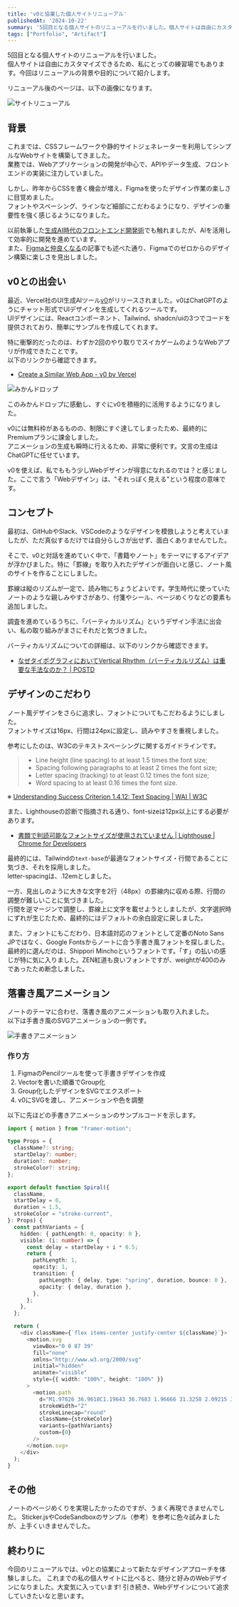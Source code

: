 ```yaml
---
title: 'v0と協業した個人サイトリニューアル'
publishedAt: '2024-10-22'
summary: '5回目となる個人サイトのリニューアルを行いました。個人サイトは自由にカスタマイズできるため、私にとっての練習場でもあります。今回はリニューアルの背景や目的について紹介します。'
tags: ["Portfolio", "Artifact"]
---
```


5回目となる個人サイトのリニューアルを行いました。  
個人サイトは自由にカスタマイズできるため、私にとっての練習場でもあります。今回はリニューアルの背景や目的について紹介します。

リニューアル後のページは、以下の画像になります。

<Image
  src="https://res.cloudinary.com/silverbirder/image/upload/v1729664114/silver-birder.github.io/blog/site-renewal.png"
  width={3164}
  height={2062}
  alt="サイトリニューアル"
  href="https://silverbirder.github.io/blog/contents/web_frontend_test_pattern_guide/"
/>

## 背景

これまでは、CSSフレームワークや静的サイトジェネレーターを利用してシンプルなWebサイトを構築してきました。  
業務では、Webアプリケーションの開発が中心で、APIやデータ生成、フロントエンドの実装に注力していました。

しかし、昨年からCSSを書く機会が増え、Figmaを使ったデザイン作業の楽しさに目覚めました。  
フォントやスペーシング、ラインなど細部にこだわるようになり、デザインの重要性を強く感じるようになりました。

以前執筆した[生成AI時代のフロントエンド開発術](https://silverbirder.github.io/blog/contents/frontend-development-in-the-age-of-generative-ai/)でも触れましたが、AIを活用して効率的に開発を進めています。  
また、[Figmaと仲良くなる](https://silverbirder.github.io/blog/contents/becoming-friends-with-figma/)の記事でも述べた通り、Figmaでのゼロからのデザイン構築に楽しさを見出しました。

## v0との出会い

最近、Vercel社のUI生成AIツール[v0](https://v0.dev)がリリースされました。v0はChatGPTのようにチャット形式でUIデザインを生成してくれるツールです。  
UIデザインには、Reactコンポーネント、Tailwind、shadcn/uiの3つでコードを提供されており、簡単にサンプルを作成してくれます。

特に衝撃的だったのは、わずか2回のやり取りでスイカゲームのようなWebアプリが作成できたことです。  
以下のリンクから確認できます。

- [Create a Similar Web App - v0 by Vercel](https://v0.dev/chat/a8RfpL90mO4)

<Image
  src="https://res.cloudinary.com/silverbirder/image/upload/v1729664496/silver-birder.github.io/blog/orange-drop.png"
  width={3164}
  height={2062}
  alt="みかんドロップ"
  href="https://v0.dev/chat/a8RfpL90mO4"
/>

このみかんドロップに感動し、すぐにv0を積極的に活用するようになりました。  

v0には無料枠があるものの、制限にすぐ達してしまったため、最終的にPremiumプランに課金しました。  
アニメーションの生成も瞬時に行えるため、非常に便利です。文言の生成はChatGPTに任せています。

v0を使えば、私でももう少しWebデザインが得意になれるのでは？と感じました。ここで言う「Webデザイン」は、"それっぽく見える"という程度の意味です。

## コンセプト

最初は、GitHubやSlack、VSCodeのようなデザインを模倣しようと考えていましたが、ただ真似するだけでは自分らしさが出せず、面白くありませんでした。

そこで、v0と対話を進めていく中で、「書籍やノート」をテーマにするアイデアが浮かびました。特に「罫線」を取り入れたデザインが面白いと感じ、ノート風のサイトを作ることにしました。

罫線は縦のリズムが一定で、読み物にちょうどよいです。学生時代に使っていたノートのような親しみやすさがあり、付箋やシール、ページめくりなどの要素も追加しました。

調査を進めているうちに、「バーティカルリズム」というデザイン手法に出会い、私の取り組みがまさにそれだと気づきました。

バーティカルリズムについての詳細は、以下のリンクから確認できます。

- [なぜタイポグラフィにおいてVertical Rhythm（バーティカルリズム）は重要な手法なのか？ | POSTD](https://postd.cc/why-vertical-rhythms/)

## デザインのこだわり

ノート風デザインをさらに追求し、フォントについてもこだわるようにしました。  
フォントサイズは16px、行間は24pxに設定し、読みやすさを重視しました。

参考にしたのは、W3Cのテキストスペーシングに関するガイドラインです。

> - Line height (line spacing) to at least 1.5 times the font size;
> - Spacing following paragraphs to at least 2 times the font size;
> - Letter spacing (tracking) to at least 0.12 times the font size;
> - Word spacing to at least 0.16 times the font size.

※ [Understanding Success Criterion 1.4.12: Text Spacing | WAI | W3C](https://www.w3.org/WAI/WCAG21/Understanding/text-spacing)

また、Lighthouseの診断で指摘される通り、font-sizeは12px以上にする必要があります。

- [書類で判読可能なフォントサイズが使用されていません | Lighthouse | Chrome for Developers](https://developer.chrome.com/docs/lighthouse/seo/font-size?hl=ja)

最終的には、Tailwindの`text-base`が最適なフォントサイズ・行間であることに気づき、それを採用しました。  
letter-spacingは、.12emとしました。

一方、見出しのように大きな文字を2行（48px）の罫線内に収める際、行間の調整が難しいことに気づきました。  
行間を逆マージンで調整し、罫線上に文字を載せようとしましたが、文字選択時にずれが生じたため、最終的にはデフォルトの余白設定に戻しました。

また、フォントにもこだわり、日本語対応のフォントとして定番のNoto Sans JPではなく、Google Fontsからノートに合う手書き風フォントを探しました。  
最終的に選んだのは、Shippori Minchoというフォントです。「す」の払いの感じが特に気に入りました。ZEN紅道も良いフォントですが、weightが400のみであったため断念しました。

## 落書き風アニメーション

ノートのテーマに合わせ、落書き風のアニメーションも取り入れました。  
以下は手書き風のSVGアニメーションの一例です。

<Image
  src="https://res.cloudinary.com/silverbirder/video/upload/e_loop/v1729665650/silver-birder.github.io/blog/spiral.gif"
  width={324}
  height={174}
  alt="手書きアニメーション"
/>

### 作り方

1. FigmaのPencilツールを使って手書きデザインを作成
2. Vectorを書いた順番でGroup化
3. Group化したデザインをSVGでエクスポート
4. v0にSVGを渡し、アニメーションや色を調整

以下に先ほどの手書きアニメーションのサンプルコードを示します。

```ts
import { motion } from "framer-motion";

type Props = {
  className?: string;
  startDelay?: number;
  duration?: number;
  strokeColor?: string;
};

export default function Spiral({
  className,
  startDelay = 0,
  duration = 1.5,
  strokeColor = "stroke-current",
}: Props) {
  const pathVariants = {
    hidden: { pathLength: 0, opacity: 0 },
    visible: (i: number) => {
      const delay = startDelay + i * 0.5;
      return {
        pathLength: 1,
        opacity: 1,
        transition: {
          pathLength: { delay, type: "spring", duration, bounce: 0 },
          opacity: { delay, duration },
        },
      };
    },
  };

  return (
    <div className={`flex items-center justify-center ${className}`}>
      <motion.svg
        viewBox="0 0 87 39"
        fill="none"
        xmlns="http://www.w3.org/2000/svg"
        initial="hidden"
        animate="visible"
        style={{ width: "100%", height: "100%" }}
      >
        <motion.path
          d="M1.97026 36.9618C1.19643 36.7683 1.96666 31.3258 2.09215 30.679C2.72864 27.3987 4.56686 24.2314 5.75988 21.1164C6.95065 18.0071 8.98806 15.6845 11.3446 13.4152C14.0269 10.8323 16.6736 8.35552 19.91 6.46761C23.5992 4.31557 29.4809 2.07392 33.5282 4.45092C37.4842 6.7743 39.4171 11.6927 39.4675 16.13C39.5277 21.427 36.2336 26.2284 32.398 29.6707C29.8802 31.9303 25.6408 36.2336 22.2148 33.0614C18.0729 29.2263 22.5615 23.4355 24.7523 19.964C27.0244 16.3634 29.8257 13.0751 32.7969 10.0356C34.9748 7.80761 37.2876 6.09817 40.221 4.93847C46.294 2.53753 54.1661 4.76478 57.9169 10.1464C59.0882 11.8269 60.0846 14.7706 60.1996 16.8392C60.3222 19.0469 60.5526 21.6854 59.9004 23.8201C59.301 25.7818 58.5796 27.5892 57.1302 29.0723C55.4315 30.8105 54.124 32.7833 52.2325 34.3246C49.8724 36.2477 46.5335 36.7844 44.8084 33.7262C42.1398 28.9956 44.9682 23.5947 46.9802 19.2659C48.685 15.5981 50.5464 11.6295 53.6508 8.92754C56.4805 6.46464 59.9402 3.698 63.7011 2.87745C70.1389 1.47284 77.2674 3.36637 82.6159 7.11029C83.9748 8.06154 84.7941 8.79153 85.3418 10.4345"
          strokeWidth="2"
          strokeLinecap="round"
          className={strokeColor}
          variants={pathVariants}
          custom={0}
        />
      </motion.svg>
    </div>
  );
}
```

## その他

ノートのページめくりを実現したかったのですが、うまく再現できませんでした。
Sticker.jsやCodeSandboxのサンプル（参考）を参考に色々試みましたが、上手くいきませんでした。

## 終わりに

今回のリニューアルでは、v0との協業によって新たなデザインアプローチを体験しました。
これまでの私の個人サイトに比べると、随分と好みのWebデザインになりました。大変気に入っています!
引き続き、Webデザインについて追求していきたいなと思います。
